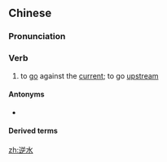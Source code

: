 ==Chinese==
{{zh-forms}}

===Pronunciation===
{{zh-pron
|m=nìshuǐ
|c=ngaak6 seoi2,jik6 seoi2
|mn=xm,zz:ge̍k-súi/qz:gia̍k-súi/tw:ge̍k-chúi
|cat=v
}}

===Verb===
{{zh-verb}}

# to [[go]] against the [[current]]; to go [[upstream]]

====Antonyms====
* {{zh-l|順水}}

====Derived terms====
{{zh-der|學如逆水行舟|逆水行舟}}

[[zh:逆水]]